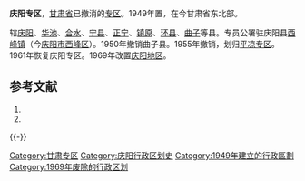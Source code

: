 '''庆阳专区'''，[[甘肃省|甘肃省]]已撤消的[[专区|专区]]。1949年置，在今甘肃省东北部。

辖[[庆阳县|庆阳]]、[[华池县|华池]]、[[合水县|合水]]、[[宁县|宁县]]、[[正宁县|正宁]]、[[镇原县|镇原]]、[[环县|环县]]、[[曲子县|曲子]]等县。专员公署驻庆阳县[[西峰镇|西峰镇]]（今[[庆阳市|庆阳市]][[西峰区|西峰区]]）。1950年撤销曲子县。1955年撤销，划归[[平凉专区|平凉专区]]。1961年恢复庆阳专区。1969年改置[[庆阳地区|庆阳地区]]。

== 参考文献 ==
{{Wikisource|国务院关于同意甘肃省撤销庆阳地区设立地级庆阳市的批复}}
# {{Cite book | author = 戴均良等 | title = 《中国古今地名大词典》 | location = 上海 | publisher = 上海辞书出版社 | date = 2005 | language = zh-hans }}
# {{Cite book | author = 史为乐 | title = 《中华人民共和国政区沿革（1949-2002）》 | location = 北京 | publisher = 人民出版社 | date = 2006 | language = zh-hans }}
{{reflist}}
{{甘肃行政区划小作品}}
{{-}}
{{甘肃省历史二级政区|nocat}}
[[Category:甘肃专区|Category:甘肃专区]]
[[Category:庆阳行政区划史|Category:庆阳行政区划史]]
[[Category:1949年建立的行政區劃|Category:1949年建立的行政區劃]]
[[Category:1969年废除的行政区划|Category:1969年废除的行政区划]]